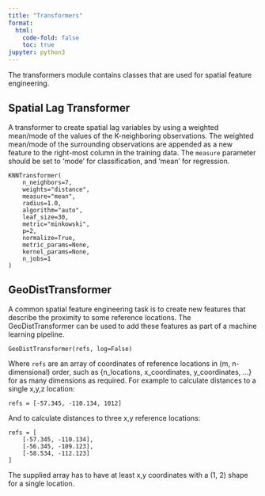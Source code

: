 ---
title: "Transformers"
format:
  html:
    code-fold: false
    toc: true
jupyter: python3
---

The transformers module contains classes that are used for spatial feature engineering.

## Spatial Lag Transformer

A transformer to create spatial lag variables by using a
weighted mean/mode of the values of the K-neighboring observations. The
weighted mean/mode of the surrounding observations are appended as a new
feature to the right-most column in the training data. The `measure` parameter
should be set to 'mode' for classification, and 'mean' for regression.

```
KNNTransformer(
    n_neighbors=7,
    weights="distance",
    measure="mean",
    radius=1.0,
    algorithm="auto",
    leaf_size=30,
    metric="minkowski",
    p=2,
    normalize=True,
    metric_params=None,
    kernel_params=None,
    n_jobs=1
)
```

## GeoDistTransformer

A common spatial feature engineering task is to create new features that
describe the proximity to some reference locations. The GeoDistTransformer
can be used to add these features as part of a machine learning pipeline.

```
GeoDistTransformer(refs, log=False)
```

Where `refs` are an array of coordinates of reference locations in
(m, n-dimensional) order, such as
{n_locations, x_coordinates, y_coordinates, ...} for as many dimensions as
required. For example to calculate distances to a single x,y,z location:

```
refs = [-57.345, -110.134, 1012]
```

And to calculate distances to three x,y reference locations:

```
refs = [
    [-57.345, -110.134],
    [-56.345, -109.123],
    [-58.534, -112.123]
]
```

The supplied array has to have at least x,y coordinates with a
(1, 2) shape for a single location.
